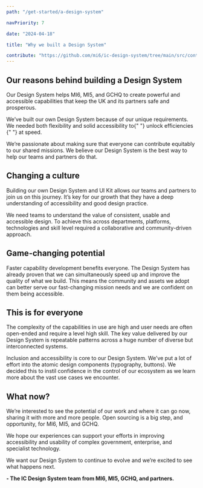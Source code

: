 ```yaml
---
path: "/get-started/a-design-system"

navPriority: 7

date: "2024-04-18"

title: "Why we built a Design System"

contribute: "https://github.com/mi6/ic-design-system/tree/main/src/content/structured/get-started/a-design-system.mdx"
---
```


## Our reasons behind building a Design System

Our Design System helps MI6, MI5, and GCHQ to create powerful and accessible capabilities that keep the UK and its partners safe and prosperous.

<p>
  We’ve built our own Design System because of our unique requirements. We
  needed both flexibility and solid accessibility to{" "}
  <ic-link
    target="_blank"
    href="https://gds.blog.gov.uk/2020/02/28/podcast-gov-uk-design-system/"
    rel="noreferer noopener nofollow"
  >
    unlock efficiencies
  </ic-link>{" "}
  at speed.
</p>

We’re passionate about making sure that everyone can contribute equitably to our shared missions. We believe our Design System is the best way to help our teams and partners do that.

## Changing a culture

Building our own Design System and UI Kit allows our teams and partners to join us on this journey. It’s key for our growth that they have a deep understanding of accessibility and good design practice.

We need teams to understand the value of consistent, usable and accessible design. To achieve this across departments, platforms, technologies and skill level required a collaborative and community-driven approach.

## Game-changing potential

Faster capability development benefits everyone. The Design System has already proven that we can simultaneously speed up and improve the quality of what we build. This means the community and assets we adopt can better serve our fast-changing mission needs and we are confident on them being accessible.

## This is for everyone

The complexity of the capabilities in use are high and user needs are often open-ended and require a level high skill. The key value delivered by our Design System is repeatable patterns across a huge number of diverse but interconnected systems.

Inclusion and accessibility is core to our Design System. We’ve put a lot of effort into the atomic design components (typography, buttons). We decided this to instil confidence in the control of our ecosystem as we learn more about the vast use cases we encounter.

## What now?

We’re interested to see the potential of our work and where it can go now, sharing it with more and more people. Open sourcing is a big step, and opportunity, for MI6, MI5, and GCHQ.

We hope our experiences can support your efforts in improving accessibility and usability of complex government, enterprise, and specialist technology.

We want our Design System to continue to evolve and we’re excited to see what happens next.

**- The IC Design System team from MI6, MI5, GCHQ, and partners.**
